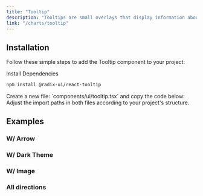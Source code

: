 ```yaml
---
title: "Tooltip"
description: "Tooltips are small overlays that display information about an element when the user hovers over or interacts with it."
link: "/charts/tooltip"
---
```


<ComponentPreview name="tooltip-demo" />

## Installation

Follow these simple steps to add the Tooltip component to your project:

<Steps>

<Step>
Install Dependencies
</Step>

```bash
npm install @radix-ui/react-tooltip
```

<Step>
    Create a new file: `components/ui/tooltip.tsx` and copy the code below:
</Step>

<CollapsibleSource name="tooltip" />

<Step>
    Adjust the import paths in both files according to your project's structure.
</Step>

</Steps>

## Examples

### W/ Arrow

<ComponentPreview name="tooltip-arrow" />

### W/ Dark Theme

<ComponentPreview name="tooltip-dark" />

### W/ Image

<ComponentPreview name="tooltip-image" />

### All directions

<ComponentPreview name="tooltip-direction" />
